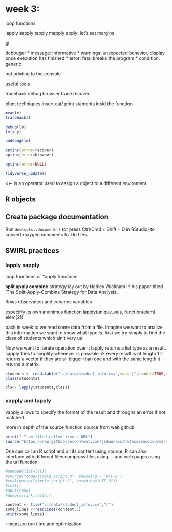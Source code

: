 # week 3:

loop functions

lapply sapply
tapply mapply 
apply: let's set margins


gl

debbuger
* message: informative 
* warnings: unexpected behavior, display once execution has finished
* error: fatal breaks the program
* condition: generic



out printing to the console

useful tools


traceback
debug 
browser
trace 
recover

blunt techniques insert cat/ print staments insid the function

```r
mean(x)
traceback()

debug(lm)
lm(x-y)

undebug(lm)

optins(error=recover)
optins(error=browser)

optins(error=NULL)

```




 
```r
tidyverse_update()
```


<<- is an operator used to assign a object to a different enviroment




## R objects
## Create package documentation 
Run ```devtools::document()``` (or press Ctrl/Cmd + Shift + D in RStudio) to convert roxygen comments to .Rd files. 



## SWIRL practices 

### lapply sapply
loop functions or *apply functions

__split apply combine__ strategy lay out by Hadley Wickham in his  paper titled 'The Split-Apply-Combine Strategy for Data Analysis'.



Rows observation and columns variables


especiffy its own anonimus function 
lapply(unique_vals, function(elem) elem[2])

back in week to we read some data from a file. Imagine we want to analize this information we want to know what type is. first we try simply to find the class of students which ain't very us 

Now we want to iterate operation over it
lapply returns a list type as a result. sapply tries to simplify whenever is possible. iF every result is of length 1 it returns a vector if they are all bigger than one and with the same length it returns a matrix. 
```r
students <- read.table("../data/student_info.csv",sep=";",header=TRUE,nrows=5)
class(students)

cls<- lapply(students,class)

```



### vapply and tapply
vapply allows to specify the format of the result and throughs an error if not matched.




more in depth of the source function
source from web github
```r

print(" I am filed called from a URL")
source("https://raw.githubusercontent.com/jsduenass/datasciencecoursera/master/code/hello_I_am_from_the_web.R")

```


One can call an R script and all its content using source. R can also interface with different files compress files using ... and web pages using the url function.
```r
#remove(list=ls())
#source("code/simple_script.R", encoding = 'UTF-8')
#eval(parse("simple_script.R", encoding="UTF-8"))
#roll()
#dput(rank)
#dump(c(rank,rolls))
```


```r
content <- file("../data/student_info.csv","r")
some_lines <-readLines(content,5)
print(some_lines)
```
 


r measure run time and optimization

